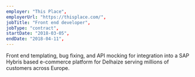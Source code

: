 ```yaml
---
employer: "This Place",
employerUrl: "https://thisplace.com/",
jobTitle: "Front end developer",
jobType: "contract",
startDate: "2018-03-05",
endDate: "2018-04-11",
---
```


Front end templating, bug fixing, and API mocking for integration into a SAP Hybris based e-commerce platform for Delhaize serving millions of customers across Europe.
